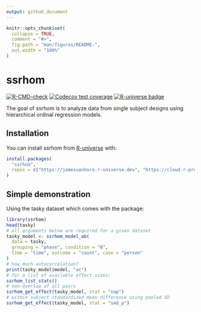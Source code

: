 ```yaml
---
output: github_document
---
```


<!-- README.md is generated from README.Rmd. Please edit that file -->

```r
knitr::opts_chunk$set(
  collapse = TRUE,
  comment = "#>",
  fig.path = "man/figures/README-",
  out.width = "100%"
)
```

# ssrhom

<!-- badges: start -->
[![R-CMD-check](https://github.com/jamesuanhoro/ssrhom/actions/workflows/R-CMD-check.yaml/badge.svg)](https://github.com/jamesuanhoro/ssrhom/actions/workflows/R-CMD-check.yaml)
[![Codecov test coverage](https://codecov.io/gh/jamesuanhoro/ssrhom/branch/main/graph/badge.svg)](https://app.codecov.io/gh/jamesuanhoro/ssrhom?branch=main)
[![R-universe badge](https://jamesuanhoro.r-universe.dev/badges/ssrhom)](https://jamesuanhoro.r-universe.dev/ssrhom)
<!-- badges: end -->

The goal of ssrhom is to analyze data from single subject designs using hierarchical ordinal regression models.

## Installation

You can install ssrhom from [R-universe](https://r-universe.dev/) with:

```r
install.packages(
  "ssrhom",
  repos = c("https://jamesuanhoro.r-universe.dev", "https://cloud.r-project.org")
)
```

## Simple demonstration

Using the tasky dataset which comes with the package:

```r
library(ssrhom)
head(tasky)
# all arguments below are required for a given dataset
tasky_model <- ssrhom_model_ab(
  data = tasky,
  grouping = "phase", condition = "B",
  time = "time", outcome = "count", case = "person"
)
# how much autocorrelation?
print(tasky_model$model, "ac")
# for a list of available effect sizes:
ssrhom_list_stats()
# non-overlap of all pairs
ssrhom_get_effect(tasky_model, stat = "nap")
# within subject standardized mean difference using pooled SD
ssrhom_get_effect(tasky_model, stat = "smd_p")
```
